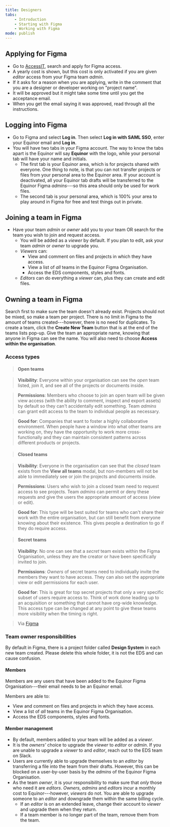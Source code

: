 ```yaml
---
title: Designers
tabs:
    - Introduction
    - Starting with Figma
    - Working with Figma
mode: publish
---
```



## Applying for Figma

* Go to [AccessIT](https://accessit.equinor.com "AccessIT"), search and apply for Figma access.
* A yearly cost is shown, but this cost is only activated if you are given *editor* access from your Figma team *admin*. 
* If it asks for a reason when you are applying, write in the comment that you are a designer or developer working on "project name".
* It will be approved but it might take some time until you get the acceptance email.
* When you get the email saying it was approved, read through all the instructions. 


## Logging into Figma

* Go to Figma and select **Log in**. Then select **Log in with SAML SSO**, enter your Equinor email and **Log in**.
* You will have two tabs in your Figma account. The way to know the tabs apart is the Equinor will say **Equinor** with the logo, while your personal tab will have your name and initials.
  * The first tab is your Equinor area, which is for projects shared with everyone. One thing to note, is that you can not transfer projects or files from your personal area to the Equinor area. If your account is deactivated, all your Equinor tab drafts will be transferred to the Equinor Figma *admins*---so this area should only be used for work files.
  * The second tab is your personal area, which is 100% your area to play around in Figma for free and test things out in private.  


## Joining a team in Figma

* Have your team *admin* or *owner* add you to your team OR search for the team you wish to join and request access. 
  * You will be added as a *viewer* by default. If you plan to edit, ask your team *admin* or *owner* to upgrade you. 
  * *Viewers* can: 
    * View and comment on files and projects in which they have access. 
    * View a list of *all* teams in the Equinor Figma Organisation.
    * Access the EDS components, styles and fonts.  
  * *Editors* can do everything a *viewer* can, plus they can create and edit files. 


## Owning a team in Figma

Search first to make sure the team doesn't already exist. Projects should not be mixed, so make a team per project. There is no limit in Figma to the amount of teams created---however, there is no need for duplicates. To create a team, click the **Create New Team** button that is at the end of the teams lists pop-up. Give the team an appropriate name, knowing that anyone in Figma can see the name. You will also need to choose **Access within the organisation**. 


### Access types

> #### Open teams

> **Visibility**: Everyone within your organisation can see the *open* team listed, join it, and see all of the projects or documents inside.

> **Permissions**: Members who choose to join an open team will be given view access (with the ability to comment, inspect and export assets) by default so they can't accidentally edit something. Team *admins* can grant edit access to the team to individual people as necessary.

> **Good for**: Companies that want to foster a highly collaborative environment. When people have a window into what other teams are working on, they have the opportunity to work more cross-functionally and they can maintain consistent patterns across different products or projects.


> #### Closed teams

> **Visibility**: Everyone in the organisation can see that the *closed* team exists from the **View all teams** modal, but non-members will not be able to immediately see or join the projects and documents inside.

> **Permissions**: Users who wish to join a closed team need to request access to see projects. Team *admins* can permit or deny these requests and give the users the appropriate amount of access (view or edit).

> **Good for**: This type will be best suited for teams who can't share their work with the entire organisation, but can still benefit from everyone knowing about their existence. This gives people a destination to go if they do require access.


> #### Secret teams

> **Visibility**: No one can see that a *secret* team exists within the Figma Organisation, unless they are the creator or have been specifically invited to join.

> **Permissions**: *Owners* of secret teams need to individually invite the members they want to have access. They can also set the appropriate view or edit permissions for each user.

> **Good for**: This is great for top secret projects that only a very specific subset of users require access to. Think of work done leading up to an acquisition or something that cannot have org-wide knowledge. This access type can be changed at any point to give these teams more visibility when the timing is right.

> Via [Figma](https://www.figma.com/blog/getting-started-with-teams-in-figma-organization/#team-access-types-and-visibility "Figma blog on Org Teams")


### Team owner responsibilities


By default in Figma, there is a project folder called **Design System** in each new team created. Please delete this whole folder, it is not the EDS and can cause confusion. 


#### Members

Members are any users that have been added to the Equinor Figma Organisation---their email needs to be an Equinor email. 

Members are able to: 

* View and comment on files and projects in which they have access. 
* View a list of *all* teams in the Equinor Figma Organisation.
* Access the EDS components, styles and fonts.  


#### Member management

* By default, members added to your team will be added as a *viewer*.
* It is the *owners'* choice to upgrade the *viewer* to *editor* or *admin*. If you are unable to upgrade a *viewer* to and *editor*, reach out to the EDS team on Slack. 
* Users are currently able to upgrade themselves to an *editor* by transferring a file into the team from their drafts. However, this can be blocked on a user-by-user basis by the *admins* of the Equinor Figma Organisation. 
* As the team *owner*, it is your responsibility to make sure that *only* those who need it are *editors*. *Owners*, *admins* and *editors* incur a monthly cost to Equinor---however, *viewers* do not. You are able to upgrade someone to an *editor* and downgrade them within the same billing cycle. 
  * If an *editor* is on an extended leave, change their account to *viewer* and upgrade them when they return. 
  * If a team member is no longer part of the team, remove them from the team. 
